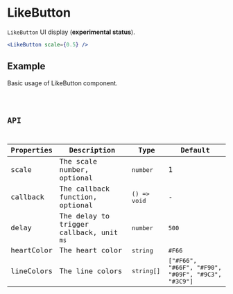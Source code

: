 # LikeButton

`LikeButton` UI display (**experimental status**).

```jsx pure
<LikeButton scale={0.5} />
```

## Example

Basic usage of LikeButton component.

<code src="./demo/Example.tsx" />

## API

| Properties | Description                              | Type         | Default                                            |
| ---------- | ---------------------------------------- | ------------ | -------------------------------------------------- |
| scale      | The scale number, optional               | `number`     | 1                                                  |
| callback   | The callback function, optional          | `() => void` | -                                                  |
| delay      | The delay to trigger callback, unit `ms` | `number`     | `500`                                              |
| heartColor | The heart color                          | `string`     | `#F66`                                             |
| lineColors | The line colors                          | `string[]`   | `["#F66", "#66F", "#F90", "#09F", "#9C3", "#3C9"]` |
